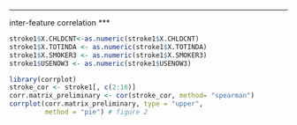 ***
inter-feature correlation
***

```r
stroke1$X.CHLDCNT<-as.numeric(stroke1$X.CHLDCNT)
stroke1$X.TOTINDA <- as.numeric(stroke1$X.TOTINDA)
stroke1$X.SMOKER3 <- as.numeric(stroke1$X.SMOKER3) 
stroke1$USENOW3 <- as.numeric(stroke1$USENOW3)
```

```r
library(corrplot)
stroke_cor <- stroke1[, c(2:16)]
corr.matrix_preliminary <- cor(stroke_cor, method= "spearman")
corrplot(corr.matrix_preliminary, type = "upper", 
         method = "pie") # figure 2
```
